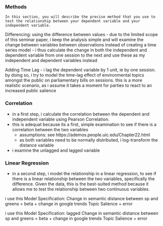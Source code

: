 ### Methods

```
In this section, you will describe the precise method that you use to test the relationship between your dependent variable and your independent variable.
```

Differencing: using the difference between values
- due to the limited scope of this seminar paper, i keep the analysis simple and will examine the change between variables between observations instead of creating a time series model
- i thus calculate the change in both the independent and dependent variable from one session to the next and use these as my independent and dependent variables instead

Adding Time Lag
- i lag the dependent variable by 1 unit, ie by one session. by doing so, i try to model the time-lag effect of environmental topics amongst the public on parliamentary bills on sessions. this is a more realistic scenario, as i assume it takes a moment for parties to react to an increased public salience

### Correlation
- in a first step, i calculate the correlation between the dependent and independent variable using Pearson Correlation. 
- this is adequat because its a first, simple examination to see if there is a correlation between the two variables
	- assumptions: see https://ademos.people.uic.edu/Chapter22.html
	- as both variables need to be normally distributed, i log-transform the distance variable
- i examine the unlagged and lagged variable

### Linear Regression
- in a second step, i model the relationship in a linear regression, to see if there is a linear relationship between the two variables, specifically the difference. Given the data, this is the best-suited method because it allows me to test the relationship between two continuous variables.

i use this Model Specification:
Change in semantic distance between sp and greens = beta + change in google trends Topic Salience + error

i use this Model Specification:
lagged Change in semantic distance between sp and greens = beta + change in google trends Topic Salience + error